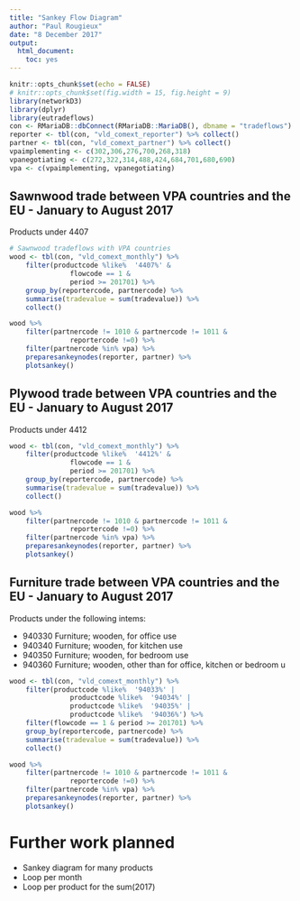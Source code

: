 ```yaml
---
title: "Sankey Flow Diagram"
author: "Paul Rougieux"
date: "8 December 2017"
output: 
  html_document: 
    toc: yes
---
```


```r
knitr::opts_chunk$set(echo = FALSE)
# knitr::opts_chunk$set(fig.width = 15, fig.height = 9)
library(networkD3)
library(dplyr)
library(eutradeflows)
con <- RMariaDB::dbConnect(RMariaDB::MariaDB(), dbname = "tradeflows")
reporter <- tbl(con, "vld_comext_reporter") %>% collect()
partner <- tbl(con, "vld_comext_partner") %>% collect() 
vpaimplementing <- c(302,306,276,700,268,318)
vpanegotiating <- c(272,322,314,488,424,684,701,680,690)
vpa <- c(vpaimplementing, vpanegotiating)
```




## Sawnwood trade between VPA countries and the EU - January to August 2017 
Products under 4407
```r
# Sawnwood tradeflows with VPA countries
wood <- tbl(con, "vld_comext_monthly") %>% 
    filter(productcode %like%  '4407%' & 
               flowcode == 1 & 
               period >= 201701) %>% 
    group_by(reportercode, partnercode) %>% 
    summarise(tradevalue = sum(tradevalue)) %>% 
    collect()

wood %>% 
    filter(partnercode != 1010 & partnercode != 1011 & 
               reportercode !=0) %>% 
    filter(partnercode %in% vpa) %>%
    preparesankeynodes(reporter, partner) %>% 
    plotsankey()
```


## Plywood trade between VPA countries and the EU - January to August 2017 
Products under 4412
```r
wood <- tbl(con, "vld_comext_monthly") %>% 
    filter(productcode %like%  '4412%' & 
               flowcode == 1 & 
               period >= 201701) %>% 
    group_by(reportercode, partnercode) %>% 
    summarise(tradevalue = sum(tradevalue)) %>% 
    collect()

wood %>% 
    filter(partnercode != 1010 & partnercode != 1011 & 
               reportercode !=0) %>% 
    filter(partnercode %in% vpa) %>%
    preparesankeynodes(reporter, partner) %>% 
    plotsankey()
```



## Furniture trade between VPA countries and the EU - January to August 2017 
Products under the following intems:

* 940330	Furniture; wooden, for office use
* 940340	Furniture; wooden, for kitchen use
* 940350	Furniture; wooden, for bedroom use
* 940360	Furniture; wooden, other than for office, kitchen or bedroom u

```r
wood <- tbl(con, "vld_comext_monthly") %>% 
    filter(productcode %like%  '94033%' | 
               productcode %like%  '94034%' |
               productcode %like%  '94035%' |
               productcode %like%  '94036%') %>% 
    filter(flowcode == 1 & period >= 201701) %>% 
    group_by(reportercode, partnercode) %>% 
    summarise(tradevalue = sum(tradevalue)) %>% 
    collect()

wood %>% 
    filter(partnercode != 1010 & partnercode != 1011 & 
               reportercode !=0) %>% 
    filter(partnercode %in% vpa) %>%
    preparesankeynodes(reporter, partner) %>% 
    plotsankey()
```


# Further work planned

* Sankey diagram for many products
* Loop per month
* Loop per product for the sum(2017) 
